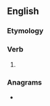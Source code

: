 ==English==

===Etymology===
{{suffix|en|groan|eth|nocat=1}}

===Verb===
{{head|en|verb form}}

# {{en-archaic third-person singular of|groan}}

===Anagrams===
* {{anagrams|en|a=aeghnort|on the rag}}